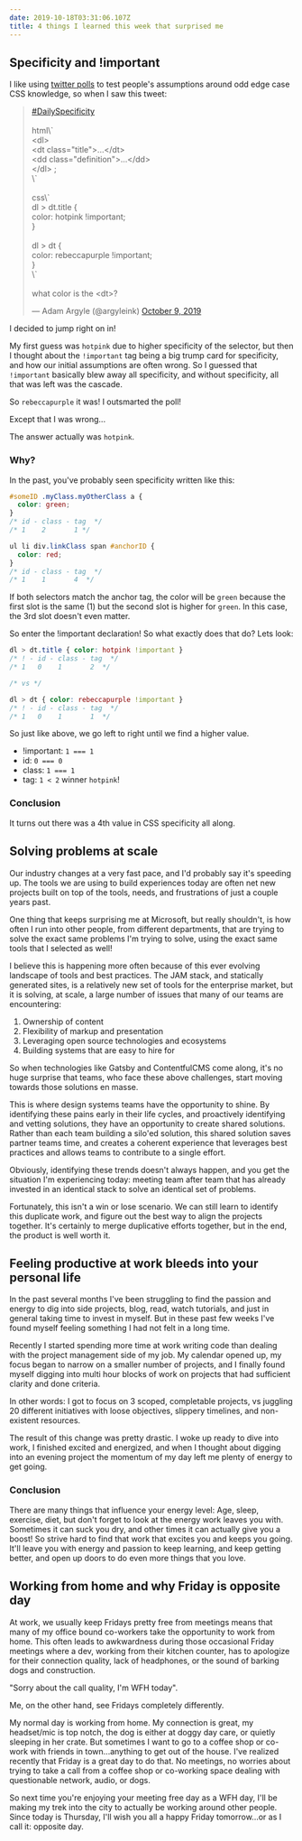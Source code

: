 ```yaml
---
date: 2019-10-18T03:31:06.107Z
title: 4 things I learned this week that surprised me
---
```


## Specificity and !important

I like using [twitter polls](https://twitter.com/micahgodbolt/status/1131626097349496833) to test people's assumptions around odd edge case CSS knowledge, so when I saw this tweet:

<blockquote class="twitter-tweet">
    <p lang="en" dir="ltr">
        <a href="https://twitter.com/hashtag/DailySpecificity?src=hash&amp;ref_src=twsrc%5Etfw">#DailySpecificity</a>
        <br/>
        <br/>html\`
        <br/> &lt;dl&gt;
        <br/> &lt;dt class=&quot;title&quot;&gt;...&lt;/dt&gt;
        <br/> &lt;dd class=&quot;definition&quot;&gt;...&lt;/dd&gt;
        <br/> &lt;/dl&gt
        ;<br/>\`
        <br/>
        <br/>css\`
        <br/> dl &gt; dt.title &#123;
        <br/> color: hotpink !important;
        <br/> &#125;
        <br/>
        <br/> dl &gt; dt &#123;
        <br/> color: rebeccapurple !important;
        <br/> &#125;
        <br/>\`
        <br/>
        <br/>what color is the &lt;dt&gt;?
    </p>
    &mdash; Adam Argyle (@argyleink) <a href="https://twitter.com/argyleink/status/1182041480065536000?ref_src=twsrc%5Etfw">October 9, 2019</a>
</blockquote>
<script async src="https://platform.twitter.com/widgets.js" charset="utf-8"></script>


I decided to jump right on in!

My first guess was `hotpink` due to higher specificity of the selector, but then I thought about the `!important` tag being a big trump card for specificity, and how our initial assumptions are often wrong. So I guessed that `!important` basically blew away all specificity, and without specificity, all that was left was the cascade.

So `rebeccapurple` it was! I outsmarted the poll!

Except that I was wrong...

The answer actually was `hotpink`.

### Why?

In the past, you've probably seen specificity written like this:

```css
#someID .myClass.myOtherClass a {
  color: green;
}
/* id - class - tag  */
/* 1    2       1 */

ul li div.linkClass span #anchorID {
  color: red;
}
/* id - class - tag  */
/* 1    1       4  */
```

If both selectors match the anchor tag, the color will be `green` because the first slot is the same (1) but the second slot is higher for `green`. In this case, the 3rd slot doesn't even matter.

So enter the !important declaration! So what exactly does that do? Lets look:

```css
dl > dt.title { color: hotpink !important }
/* ! - id - class - tag  */
/* 1   0    1       2  */

/* vs */

dl > dt { color: rebeccapurple !important }
/* ! - id - class - tag  */
/* 1   0    1       1  */
```

So just like above, we go left to right until we find a higher value.

- !important: `1 === 1`
- id: `0 === 0`
- class: `1 === 1`
- tag: `1 < 2` winner `hotpink`!

### Conclusion

It turns out there was a 4th value in CSS specificity all along.

## Solving problems at scale

Our industry changes at a very fast pace, and I'd probably say it's speeding up. The tools we are using to build experiences today are often net new projects built on top of the tools, needs, and frustrations of just a couple years past.

One thing that keeps surprising me at Microsoft, but really shouldn't, is how often I run into other people, from different departments, that are trying to solve the exact same problems I'm trying to solve, using the exact same tools that I selected as well!

I believe this is happening more often because of this ever evolving landscape of tools and best practices. The JAM stack, and statically generated sites, is a relatively new set of tools for the enterprise market, but it is solving, at scale, a large number of issues that many of our teams are encountering:

1. Ownership of content
2. Flexibility of markup and presentation
3. Leveraging open source technologies and ecosystems
4. Building systems that are easy to hire for

So when technologies like Gatsby and ContentfulCMS come along, it's no huge surprise that teams, who face these above challenges, start moving towards those solutions en masse.

This is where design systems teams have the opportunity to shine. By identifying these pains early in their life cycles, and proactively identifying and vetting solutions, they have an opportunity to create shared solutions. Rather than each team building a silo'ed solution, this shared solution saves partner teams time, and creates a coherent experience that leverages best practices and allows teams to contribute to a single effort.

Obviously, identifying these trends doesn't always happen, and you get the situation I'm experiencing today: meeting team after team that has already invested in an identical stack to solve an identical set of problems.

Fortunately, this isn't a win or lose scenario. We can still learn to identify this duplicate work, and figure out the best way to align the projects together. It's certainly to merge duplicative efforts together, but in the end, the product is well worth it.

## Feeling productive at work bleeds into your personal life

In the past several months I've been struggling to find the passion and energy to dig into side projects, blog, read, watch tutorials, and just in general taking time to invest in myself. But in these past few weeks I've found myself feeling something I had not felt in a long time.

Recently I started spending more time at work writing code than dealing with the project management side of my job. My calendar opened up, my focus began to narrow on a smaller number of projects, and I finally found myself digging into multi hour blocks of work on projects that had sufficient clarity and done criteria.

In other words: I got to focus on 3 scoped, completable projects, vs juggling 20 different initiatives with loose objectives, slippery timelines, and non-existent resources.

The result of this change was pretty drastic. I woke up ready to dive into work, I finished excited and energized, and when I thought about digging into an evening project the momentum of my day left me plenty of energy to get going.

### Conclusion

There are many things that influence your energy level: Age, sleep, exercise, diet, but don't forget to look at the energy work leaves you with. Sometimes it can suck you dry, and other times it can actually give you a boost! So strive hard to find that work that excites you and keeps you going. It'll leave you with energy and passion to keep learning, and keep getting better, and open up doors to do even more things that you love.

## Working from home and why Friday is opposite day

At work, we usually keep Fridays pretty free from meetings means that many of my office bound co-workers take the opportunity to work from home. This often leads to awkwardness during those occasional Friday meetings where a dev, working from their kitchen counter, has to apologize for their connection quality, lack of headphones, or the sound of barking dogs and construction.

"Sorry about the call quality, I'm WFH today".

Me, on the other hand, see Fridays completely differently.

My normal day is working from home. My connection is great, my headset/mic is top notch, the dog is either at doggy day care, or quietly sleeping in her crate. But sometimes I want to go to a coffee shop or co-work with friends in town...anything to get out of the house. I've realized recently that Friday is a great day to do that. No meetings, no worries about trying to take a call from a coffee shop or co-working space dealing with questionable network, audio, or dogs.

So next time you're enjoying your meeting free day as a WFH day, I'll be making my trek into the city to actually be working around other people. Since today is Thursday, I'll wish you all a happy Friday tomorrow...or as I call it: opposite day.
